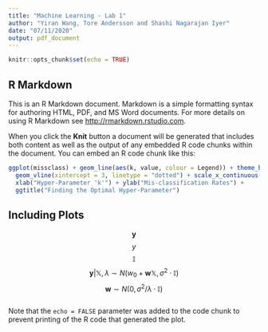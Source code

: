 ```yaml
---
title: "Machine Learning - Lab 1"
author: "Yiran Wang, Tore Andersson and Shashi Nagarajan Iyer"
date: "07/11/2020"
output: pdf_document
---
```


```r
knitr::opts_chunk$set(echo = TRUE)
```

## R Markdown

This is an R Markdown document. Markdown is a simple formatting syntax for authoring HTML, PDF, and MS Word documents. For more details on using R Markdown see <http://rmarkdown.rstudio.com>.

When you click the **Knit** button a document will be generated that includes both content as well as the output of any embedded R code chunks within the document. You can embed an R code chunk like this:

```r
ggplot(missclass) + geom_line(aes(k, value, colour = Legend)) + theme_bw() + 
  geom_vline(xintercept = 3, linetype = "dotted") + scale_x_continuous(breaks = 1:30) +
  xlab("Hyper-Parameter 'k'") + ylab("Mis-classification Rates") + 
  ggtitle("Finding the Optimal Hyper-Parameter")
```

## Including Plots

$$\mathbf{y}$$ $$y$$ $$\mathbb{I}$$
$$\mathbf{y} | \mathbb{X}, \lambda \sim N(w_0 + \mathbf{w}\mathbb{X}, \sigma^2\cdot \mathbb{I})$$
$$\mathbf{w} \sim N(0, \sigma^2/\lambda \cdot \mathbb{I})$$
```r

```

Note that the `echo = FALSE` parameter was added to the code chunk to prevent printing of the R code that generated the plot.
